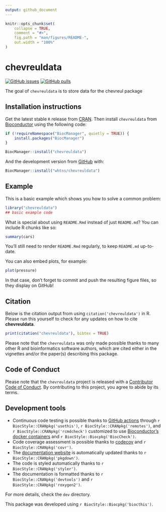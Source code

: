 ```yaml
---
output: github_document
---
```


<!-- README.md is generated from README.Rmd. Please edit that file -->

```r
knitr::opts_chunk$set(
    collapse = TRUE,
    comment = "#>",
    fig.path = "man/figures/README-",
    out.width = "100%"
)
```

# chevreuldata

<!-- badges: start -->
[![GitHub issues](https://img.shields.io/github/issues/whtns/chevreuldata)](https://github.com/whtns/chevreuldata/issues)
[![GitHub pulls](https://img.shields.io/github/issues-pr/whtns/chevreuldata)](https://github.com/whtns/chevreuldata/pulls)
<!-- badges: end -->

The goal of `chevreuldata` is to store data for the chevreul package

## Installation instructions

Get the latest stable `R` release from [CRAN](http://cran.r-project.org/). Then install `chevreuldata` from [Bioconductor](http://bioconductor.org/) using the following code:

```r
if (!requireNamespace("BiocManager", quietly = TRUE)) {
    install.packages("BiocManager")
}

BiocManager::install("chevreuldata")
```

And the development version from [GitHub](https://github.com/whtns/chevreuldata) with:

```r
BiocManager::install("whtns/chevreuldata")
```
## Example

This is a basic example which shows you how to solve a common problem:

```r
library("chevreuldata")
## basic example code
```

What is special about using `README.Rmd` instead of just `README.md`? You can include R chunks like so:

```r
summary(cars)
```

You'll still need to render `README.Rmd` regularly, to keep `README.md` up-to-date.

You can also embed plots, for example:

```r
plot(pressure)
```

In that case, don't forget to commit and push the resulting figure files, so they display on GitHub!

## Citation

Below is the citation output from using `citation('chevreuldata')` in R. Please
run this yourself to check for any updates on how to cite __chevreuldata__.

```r
print(citation("chevreuldata"), bibtex = TRUE)
```

Please note that the `chevreuldata` was only made possible thanks to many other R and bioinformatics software authors, which are cited either in the vignettes and/or the paper(s) describing this package.

## Code of Conduct

Please note that the `chevreuldata` project is released with a [Contributor Code of Conduct](http://bioconductor.org/about/code-of-conduct/). By contributing to this project, you agree to abide by its terms.

## Development tools

* Continuous code testing is possible thanks to [GitHub actions](https://www.tidyverse.org/blog/2020/04/usethis-1-6-0/)  through `r BiocStyle::CRANpkg('usethis')`, `r BiocStyle::CRANpkg('remotes')`, and `r BiocStyle::CRANpkg('rcmdcheck')` customized to use [Bioconductor's docker containers](https://www.bioconductor.org/help/docker/) and `r BiocStyle::Biocpkg('BiocCheck')`.
* Code coverage assessment is possible thanks to [codecov](https://codecov.io/gh) and `r BiocStyle::CRANpkg('covr')`.
* The [documentation website](http://whtns.github.io/chevreuldata) is automatically updated thanks to `r BiocStyle::CRANpkg('pkgdown')`.
* The code is styled automatically thanks to `r BiocStyle::CRANpkg('styler')`.
* The documentation is formatted thanks to `r BiocStyle::CRANpkg('devtools')` and `r BiocStyle::CRANpkg('roxygen2')`.

For more details, check the `dev` directory.

This package was developed using `r BiocStyle::Biocpkg('biocthis')`.


